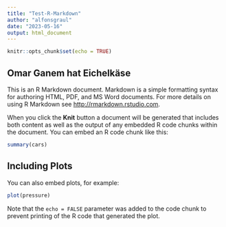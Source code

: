 ```yaml
---
title: "Test-R-Markdown"
author: "alfonsgraul"
date: "2023-05-16"
output: html_document
---
```


```r
knitr::opts_chunk$set(echo = TRUE)
```

## Omar Ganem hat Eichelkäse

This is an R Markdown document. Markdown is a simple formatting syntax for authoring HTML, PDF, and MS Word documents. For more details on using R Markdown see <http://rmarkdown.rstudio.com>.

When you click the **Knit** button a document will be generated that includes both content as well as the output of any embedded R code chunks within the document. You can embed an R code chunk like this:

```r
summary(cars)
```

## Including Plots

You can also embed plots, for example:

```r
plot(pressure)
```

Note that the `echo = FALSE` parameter was added to the code chunk to prevent printing of the R code that generated the plot.

